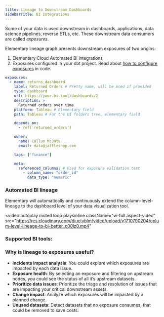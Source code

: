 ```yaml
---
title: Lineage to Downstream Dashboards
sidebarTitle: BI Integrations
---
```


Some of your data is used downstream in dashboards, applications, data science pipelines, reverse ETLs, etc.
These downstream data consumers are called _exposures_.

Elementary lineage graph presents downstream exposures of two origins:

1. Elementary Cloud Automated BI integrations
2. Exposures configured in your dbt project. Read about [how to configure exposures](https://docs.getdbt.com/docs/build/exposures) in code.

<Accordion title="Supported exposures YML fields">

```yaml
exposures:
  - name: returns_dashboard
    label: Returned Orders # Pretty name, will be used if provided
    type: dashboard
    url: https://your.bi.tool/dashboards/2
    description: >
      Returned orders over time
    platform: Tableau # Elementary field
    path: Tableau # For the UI folders tree, elementary field

    depends_on:
      - ref('returned_orders')

    owner:
      name: Callum McData
      email: data@jaffleshop.com

    tags: ["finance"]

    meta:
      referenced_columns: # Used for exposure validation test
        - column_name: "order_id"
          data_type: "numeric"
```

</Accordion>

### Automated BI lineage

<Snippet file="cloud/cloud-feature-tag.mdx" />

Elementary will automatically and continuously extend the column-level-lineage to the dashboard level of your data visualization tool.

<video
autoplay
muted
loop
playsinline
className="w-full aspect-video"
src="https://res.cloudinary.com/diuctyblm/video/upload/v1710790204/colum-level-lineage-to-bi-better_c00lz0.mp4"
></video>

### Supported BI tools:

<Snippet file="cloud/integrations/cards-groups/bi-cards.mdx" />

### Why is lineage to exposures useful?

- **Incidents impact analysis**: You could explore which exposures are impacted by each data issue.
- **Exposure health**: By selecting an exposure and filtering on upstream nodes, you could see the status of all it’s upstream datasets.
- **Prioritize data issues**: Prioritize the triage and resolution of issues that are impacting your critical downstream assets.
- **Change impact**: Analyze which exposures will be impacted by a planned change.
- **Unused datasets**: Detect datasets that no exposure consumes, that could be removed to save costs.
